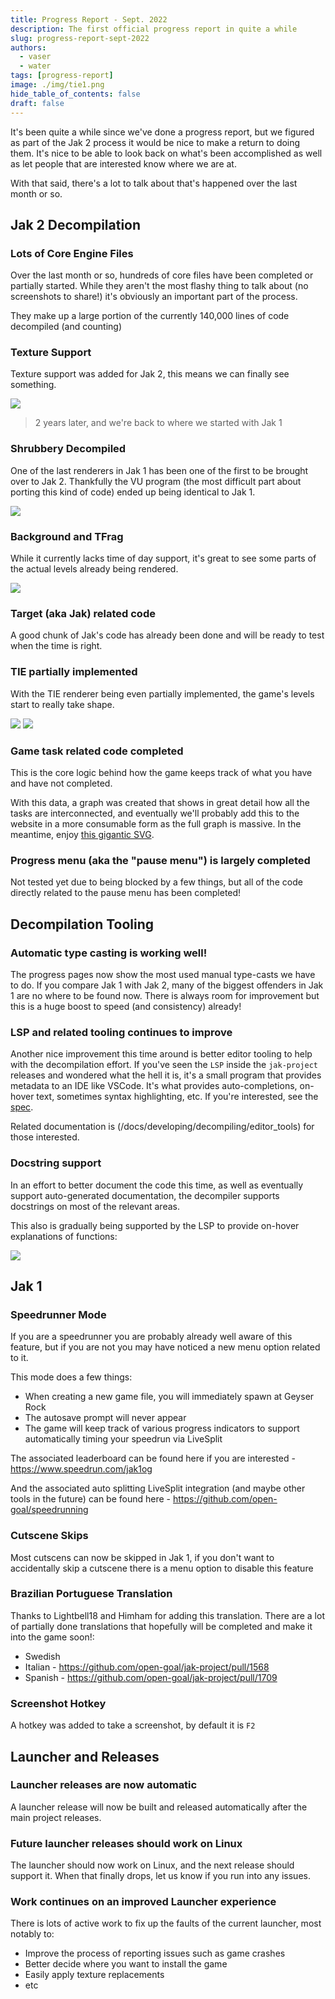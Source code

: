 ```yaml
---
title: Progress Report - Sept. 2022
description: The first official progress report in quite a while
slug: progress-report-sept-2022
authors:
  - vaser
  - water
tags: [progress-report]
image: ./img/tie1.png
hide_table_of_contents: false
draft: false
---
```


It's been quite a while since we've done a progress report, but we figured as part of the Jak 2 process it would be nice to make a return to doing them. It's nice to be able to look back on what's been accomplished as well as let people that are interested know where we are at.

With that said, there's a lot to talk about that's happened over the last month or so.

<!--truncate-->


## Jak 2 Decompilation

### Lots of Core Engine Files

Over the last month or so, hundreds of core files have been completed or partially started. While they aren't the most flashy thing to talk about (no screenshots to share!) it's obviously an important part of the process.

They make up a large portion of the currently 140,000 lines of code decompiled (and counting)

### Texture Support <PRLink href="https://github.com/open-goal/jak-project/pull/1866"/>

Texture support was added for Jak 2, this means we can finally see something.

![](./img/texture.png)
> 2 years later, and we're back to where we started with Jak 1

### Shrubbery Decompiled <PRLink href="https://github.com/open-goal/jak-project/pull/1898"/> <PRLink href="https://github.com/open-goal/jak-project/pull/1914"/>

One of the last renderers in Jak 1 has been one of the first to be brought over to Jak 2. Thankfully the VU program (the most difficult part about porting this kind of code) ended up being identical to Jak 1.

![](./img/shrub.png)

### Background and TFrag <PRLink href="https://github.com/open-goal/jak-project/pull/1909"/>

While it currently lacks time of day support, it's great to see some parts of the actual levels already being rendered.

![](./img/tfrag.png)

### Target (aka Jak) related code <PRLink href="https://github.com/open-goal/jak-project/pull/1861"/> <PRLink href="https://github.com/open-goal/jak-project/pull/1915"/>

A good chunk of Jak's code has already been done and will be ready to test when the time is right.

### TIE partially implemented <PRLink href="https://github.com/open-goal/jak-project/pull/1916"/>

With the TIE renderer being even partially implemented, the game's levels start to really take shape.

![](./img/tie1.png)
![](./img/tie2.png)

### Game task related code completed <PRLink href="https://github.com/open-goal/jak-project/pull/1884"/>

This is the core logic behind how the game keeps track of what you have and have not completed.

With this data, a graph was created that shows in great detail how all the tasks are interconnected, and eventually we'll probably add this to the website in a more consumable form as the full graph is massive. In the meantime, enjoy [this gigantic SVG](./img/jak2-tasks.svg).

### Progress menu (aka the "pause menu") is largely completed

Not tested yet due to being blocked by a few things, but all of the code directly related to the pause menu has been completed!

## Decompilation Tooling

### Automatic type casting is working well!

The progress pages now show the most used manual type-casts we have to do. If you compare Jak 1 with Jak 2, many of the biggest offenders in Jak 1 are no where to be found now. There is always room for improvement but this is a huge boost to speed (and consistency) already!

### LSP and related tooling continues to improve

Another nice improvement this time around is better editor tooling to help with the decompilation effort. If you've seen the `LSP` inside the `jak-project` releases and wondered what the hell it is, it's a small program that provides metadata to an IDE like VSCode. It's what provides auto-completions, on-hover text, sometimes syntax highlighting, etc. If you're interested, see the [spec](https://microsoft.github.io/language-server-protocol/specifications/lsp/3.17/specification/).

Related documentation is (/docs/developing/decompiling/editor_tools) for those interested.

### Docstring support <PRLink href="https://github.com/open-goal/jak-project/pull/1753"/>

In an effort to better document the code this time, as well as eventually support auto-generated documentation, the decompiler supports docstrings on most of the relevant areas.

This also is gradually being supported by the LSP to provide on-hover explanations of functions:

![](./img/docstring-hover.png)

## Jak 1

### Speedrunner Mode <PRLink href="https://github.com/open-goal/jak-project/pull/1773"/>

If you are a speedrunner you are probably already well aware of this feature, but if you are not you may have noticed a new menu option related to it.

<ReactPlayer controls url="/videos/speedrunner-mode.webm" />

This mode does a few things:
- When creating a new game file, you will immediately spawn at Geyser Rock
- The autosave prompt will never appear
- The game will keep track of various progress indicators to support automatically timing your speedrun via LiveSplit

The associated leaderboard can be found here if you are interested - https://www.speedrun.com/jak1og

And the associated auto splitting LiveSplit integration (and maybe other tools in the future) can be found here - https://github.com/open-goal/speedrunning

### Cutscene Skips <PRLink href="https://github.com/open-goal/jak-project/pull/1779"/>

Most cutscens can now be skipped in Jak 1, if you don't want to accidentally skip a cutscene there is a menu option to disable this feature

<ReactPlayer controls url="/videos/cutscene-skips.webm" />

### Brazilian Portuguese Translation <PRLink href="https://github.com/open-goal/jak-project/pull/1759"/>

Thanks to Lightbell18 and Himham for adding this translation. There are a lot of partially done translations that hopefully will be completed and make it into the game soon!:

- Swedish
- Italian - https://github.com/open-goal/jak-project/pull/1568
- Spanish - https://github.com/open-goal/jak-project/pull/1709

### Screenshot Hotkey <PRLink href="https://github.com/open-goal/jak-project/pull/1776"/>

A hotkey was added to take a screenshot, by default it is `F2`

## Launcher and Releases

### Launcher releases are now automatic <PRLink href="https://github.com/open-goal/jak-project/pull/1788"/>

A launcher release will now be built and released automatically after the main project releases.

### Future launcher releases should work on Linux <PRLink href="https://github.com/open-goal/launcher/pull/36"/>

The launcher should now work on Linux, and the next release should support it. When that finally drops, let us know if you run into any issues.

### Work continues on an improved Launcher experience

There is lots of active work to fix up the faults of the current launcher, most notably to:
- Improve the process of reporting issues such as game crashes
- Better decide where you want to install the game
- Easily apply texture replacements
- etc
